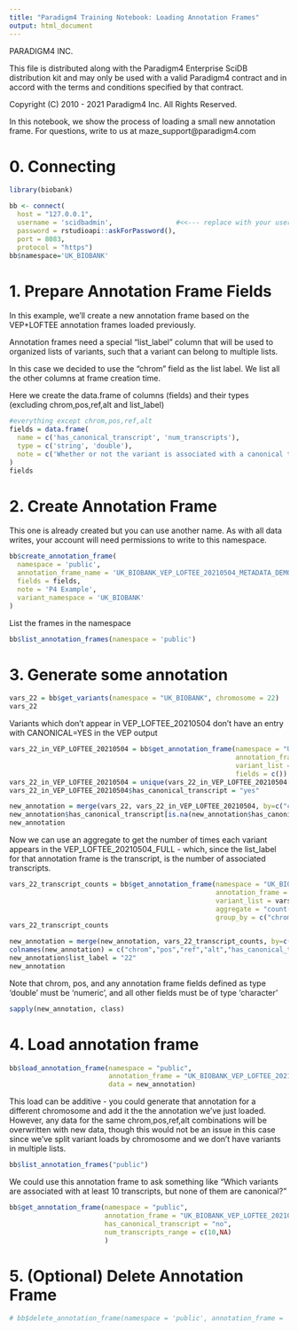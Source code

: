 ```yaml
---
title: "Paradigm4 Training Notebook: Loading Annotation Frames"
output: html_document
---
```


PARADIGM4 INC.

This file is distributed along with the Paradigm4 Enterprise SciDB 
distribution kit and may only be used with a valid Paradigm4 contract 
and in accord with the terms and conditions specified by that contract.

Copyright (C) 2010 - 2021 Paradigm4 Inc.
All Rights Reserved.


In this notebook, we show the process of loading a small new annotation frame. 
For questions, write to us at maze_support@paradigm4.com

# 0. Connecting 
```r
library(biobank)
```

```r
bb <- connect(
  host = "127.0.0.1",
  username = 'scidbadmin',                #<<--- replace with your username
  password = rstudioapi::askForPassword(),
  port = 8083,
  protocol = "https")
bb$namespace='UK_BIOBANK'
```

# 1. Prepare Annotation Frame Fields

In this example, we'll create a new annotation frame based on the VEP+LOFTEE annotation frames loaded previously.

Annotation frames need a special "list_label" column that will be used to organized lists of variants, such that a variant can belong to multiple lists.

In this case we decided to use the "chrom" field as the list label. We list all the other columns at frame creation time.

Here we create the data.frame of columns (fields) and their types (excluding chrom,pos,ref,alt and list_label)
```r
#everything except chrom,pos,ref,alt 
fields = data.frame(
  name = c('has_canonical_transcript', 'num_transcripts'),
  type = c('string', 'double'),
  note = c('Whether or not the variant is associated with a canonical transcript', 'number of transcripts the variant is associated with')
)
fields
```

# 2. Create Annotation Frame
This one is already created but you can use another name. As with all data writes, your account will need permissions to write to this namespace.
```r
bb$create_annotation_frame(
  namespace = 'public', 
  annotation_frame_name = 'UK_BIOBANK_VEP_LOFTEE_20210504_METADATA_DEMO', 
  fields = fields, 
  note = 'P4 Example', 
  variant_namespace = 'UK_BIOBANK'
)
```

List the frames in the namespace
```r
bb$list_annotation_frames(namespace = 'public')
```

# 3. Generate some annotation
```r
vars_22 = bb$get_variants(namespace = "UK_BIOBANK", chromosome = 22)
vars_22
```

Variants which don't appear in VEP_LOFTEE_20210504 don't have an entry with CANONICAL=YES in the VEP output
```r
vars_22_in_VEP_LOFTEE_20210504 = bb$get_annotation_frame(namespace = "UK_BIOBANK", 
                                                         annotation_frame = "VEP_LOFTEE_20210504",
                                                         variant_list = vars_22,
                                                         fields = c())
vars_22_in_VEP_LOFTEE_20210504 = unique(vars_22_in_VEP_LOFTEE_20210504[,c("chrom", "pos", "ref", "alt")])
vars_22_in_VEP_LOFTEE_20210504$has_canonical_transcript = "yes"
```

```r
new_annotation = merge(vars_22, vars_22_in_VEP_LOFTEE_20210504, by=c("chrom", "pos", "ref", "alt"), all.x = T)
new_annotation$has_canonical_transcript[is.na(new_annotation$has_canonical_transcript)] = "no"
new_annotation
```
Now we can use an aggregate to get the number of times each variant appears in the VEP_LOFTEE_20210504_FULL - which, since the list_label for that annotation frame is the transcript, is the number of associated transcripts.
```r
vars_22_transcript_counts = bb$get_annotation_frame(namespace = "UK_BIOBANK", 
                                                    annotation_frame = "VEP_LOFTEE_20210504_FULL",
                                                    variant_list = vars_22, 
                                                    aggregate = "count(*)", 
                                                    group_by = c("chrom", "pos", "ref", "alt"))
vars_22_transcript_counts
```
```r
new_annotation = merge(new_annotation, vars_22_transcript_counts, by=c("chrom", "pos", "ref", "alt"))
colnames(new_annotation) = c("chrom","pos","ref","alt","has_canonical_transcript","num_transcripts")
new_annotation$list_label = "22"
new_annotation
```
Note that chrom, pos, and any annotation frame fields defined as type 'double' must be 'numeric', and all other fields must be of type 'character'
```r
sapply(new_annotation, class)
```


# 4. Load annotation frame

```r
bb$load_annotation_frame(namespace = "public", 
                         annotation_frame = "UK_BIOBANK_VEP_LOFTEE_20210504_METADATA_DEMO", 
                         data = new_annotation)
```

This load can be additive - you could generate that annotation for a different chromosome and add it the the annotation we've just loaded.  However, any data for the same chrom,pos,ref,alt combinations will be overwritten with new data, though this would not be an issue in this case since we've split variant loads by chromosome and we don't have variants in multiple lists.

```r
bb$list_annotation_frames("public")
```
We could use this annotation frame to ask something like "Which variants are associated with at least 10 transcripts, but none of them are canonical?"
```r
bb$get_annotation_frame(namespace = "public", 
                        annotation_frame = "UK_BIOBANK_VEP_LOFTEE_20210504_METADATA_DEMO", 
                        has_canonical_transcript = "no", 
                        num_transcripts_range = c(10,NA)
                        )
```

# 5. (Optional) Delete Annotation Frame
```r
# bb$delete_annotation_frame(namespace = 'public', annotation_frame = 'UK_BIOBANK_VEP_LOFTEE_20210504_METADATA_DEMO')
```